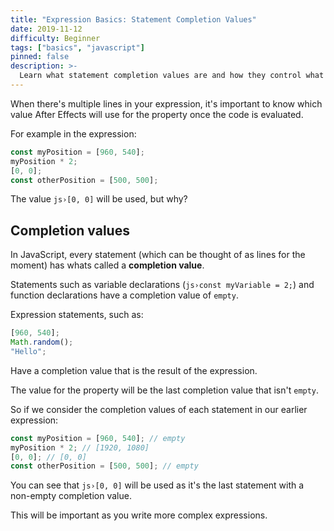 ```yaml
---
title: "Expression Basics: Statement Completion Values"
date: 2019-11-12
difficulty: Beginner
tags: ["basics", "javascript"]
pinned: false
description: >-
  Learn what statement completion values are and how they control what value your expression evaluates to.
---
```



When there's multiple lines in your expression, it's important to know which value After Effects will use for the property once the code is evaluated.

For example in the expression:

```js
const myPosition = [960, 540];
myPosition * 2;
[0, 0];
const otherPosition = [500, 500];
```

The value `js›[0, 0]` will be used, but why?

## Completion values

In JavaScript, every statement (which can be thought of as lines for the moment) has whats called a **completion value**.

Statements such as variable declarations (`js›const myVariable = 2;`) and function declarations have a completion value of `empty`. 

Expression statements, such as:

```js
[960, 540];
Math.random();
"Hello";
```

Have a completion value that is the result of the expression.

<Inform>

The value for the property will be the last completion value that isn't `empty`.

</Inform>

So if we consider the completion values of each statement in our earlier expression:

```js
const myPosition = [960, 540]; // empty
myPosition * 2; // [1920, 1080]
[0, 0]; // [0, 0]
const otherPosition = [500, 500]; // empty
```

You can see that `js›[0, 0]` will be used as it's the last statement with a non-empty completion value.

This will be important as you write more complex expressions.